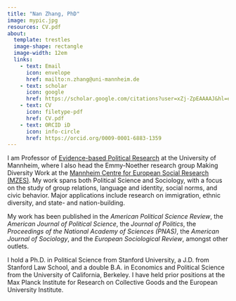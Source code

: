 ```yaml
---
title: "Nan Zhang, PhD"
image: mypic.jpg
resources: CV.pdf
about:
  template: trestles
  image-shape: rectangle
  image-width: 12em
  links:
    - text: Email
      icon: envelope
      href: mailto:n.zhang@uni-mannheim.de
    - text: scholar
      icon: google
      href: https://scholar.google.com/citations?user=xZj-ZpEAAAAJ&hl=en
    - text: CV
      icon: filetype-pdf
      href: CV.pdf
    - text: ORCID iD
      icon: info-circle
      href: https://orcid.org/0009-0001-6883-1359
---
```


I am Professor of [Evidence-based Political Research](https://www.sowi.uni-mannheim.de/zhang/) at the University of Mannheim, where I also head the Emmy-Noether research group Making Diversity Work at the [Mannheim Centre for European Social Research (MZES)](mzes.uni-mannheim.de/d7/en). My work spans both Political Science and Sociology, with a focus on the study of group relations, language and identity, social norms, and civic behavior. Major applications include research on immigration, ethnic diversity, and state- and nation-building.

My work has been published in the *American Political Science Review*, the *American Journal of Political Science*, the *Journal of Politics*, the *Proceedings of the National Academy of Sciences (PNAS)*, the *American Journal of Sociology*, and the *European Sociological Review*, amongst other outlets.

I hold a Ph.D. in Political Science from Stanford University, a J.D. from Stanford Law School, and a double B.A. in Economics and Political Science from the University of California, Berkeley. I have held prior positions at the Max Planck Institute for Research on Collective Goods and the European University Institute.